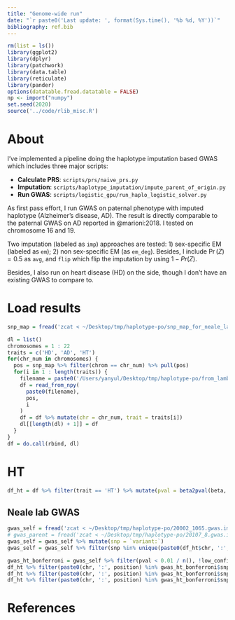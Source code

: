 ```yaml
---
title: "Genome-wide run"
date: "`r paste0('Last update: ', format(Sys.time(), '%b %d, %Y'))`"    
bibliography: ref.bib
---
```



```r
rm(list = ls())
library(ggplot2)
library(dplyr)
library(patchwork)
library(data.table)
library(reticulate)
library(pander)
options(datatable.fread.datatable = FALSE)
np <- import("numpy")
set.seed(2020)
source('../code/rlib_misc.R')
```

# About

I've implemented a pipeline doing the haplotype imputation based GWAS which includes three major scripts:

* **Calculate PRS**: `scripts/prs/naive_prs.py`
* **Imputation**: `scripts/haplotype_imputation/impute_parent_of_origin.py`
* **Run GWAS**: `scripts/logistic_gpu/run_haplo_logistic_solver.py`

As first pass effort, I run GWAS on paternal phenotype with imputed haplotype (Alzheimer's disease, AD).
The result is directly comparable to the paternal GWAS  on AD reported in @marioni:2018.
I tested on chromosome 16 and 19.

Two imputation (labeled as `imp`) approaches are tested: 1) sex-specific EM (labeled as `em`); 2) non sex-specific EM (as `em_deg`). Besides, I include $\Pr(Z) = 0.5$ as `avg`, and `flip` which flip the imputation by using $1 - Pr(Z)$.

Besides, I also run on heart disease (HD) on the side, though I don't have an existing GWAS to compare to.

# Load results


```r
snp_map = fread('zcat < ~/Desktop/tmp/haplotype-po/snp_map_for_neale_lab_gwas.with_sign.tsv.gz', header = TRUE, sep = '\t')

dl = list()
chromosomes = 1 : 22
traits = c('HD', 'AD', 'HT')
for(chr_num in chromosomes) {
  pos = snp_map %>% filter(chrom == chr_num) %>% pull(pos)
  for(i in 1 : length(traits)) {
    filename = paste0('/Users/yanyul/Desktop/tmp/haplotype-po/from_lambda/gwas/chr', chr_num, '.npy')
    df = read_from_npy(
      paste0(filename),
      pos, 
      i
    )
    df = df %>% mutate(chr = chr_num, trait = traits[i])
    dl[[length(dl) + 1]] = df
  }
}
df = do.call(rbind, dl)
```



# HT

```r
df_ht = df %>% filter(trait == 'HT') %>% mutate(pval = beta2pval(beta, se))
```

## Neale lab GWAS

```r
gwas_self = fread('zcat < ~/Desktop/tmp/haplotype-po/20002_1065.gwas.imputed_v3.both_sexes.tsv.bgz|awk \'{split($1,a,":"); print $0"\t"a[1]":"a[2]}\'', header = T, sep = '\t', data.table = F)
# gwas_parent = fread('zcat < ~/Desktop/tmp/haplotype-po/20107_8.gwas.imputed_v3.both_sexes.tsv.bgz | grep "^16:\\|^19:"', header = F, sep = '\t', data.table = F)
gwas_self = gwas_self %>% mutate(snp = `variant:`)
gwas_self = gwas_self %>% filter(snp %in% unique(paste0(df_ht$chr, ':', df_ht$position)))

gwas_ht_bonferroni = gwas_self %>% filter(pval < 0.01 / n(), !low_confidence_variant)
df_ht %>% filter(paste0(chr, ':', position) %in% gwas_ht_bonferroni$snp) %>% reshape2::dcast(position + chr ~ impute, value.var = 'pval') %>% ggplot() + geom_point(aes(x = -log(avg), y = -log(flip), color = 'flip'), alpha = .3) + geom_point(aes(x = -log(avg), y = -log(imp), color = 'imp'), alpha = .3) + geom_abline(slope = 1, intercept = 0) + coord_equal() #+ facet_wrap(~chr)
df_ht %>% filter(paste0(chr, ':', position) %in% gwas_ht_bonferroni$snp) %>% reshape2::dcast(position + chr ~ impute, value.var = 'pval') %>% ggplot() + geom_point(aes(x = -log(flip), y = -log(imp))) + geom_density2d(aes(x = -log(flip), y = -log(imp))) + geom_abline(slope = 1, intercept = 0, color = 'gray') + coord_equal() #+ facet_wrap(~chr)
df_ht %>% filter(paste0(chr, ':', position) %in% gwas_ht_bonferroni$snp) %>% reshape2::dcast(position + chr ~ impute, value.var = 'pval') %>% ggplot() + geom_point(aes(x = -log(avg), y = -log(imp))) + geom_density2d(aes(x = -log(avg), y = -log(imp))) + geom_abline(slope = 1, intercept = 0, color = 'gray') + coord_equal() #+ facet_wrap(~chr)
```

<!-- # AD -->

<!-- ## QQ-plot -->

<!-- ```{r adqq} -->
<!-- df_ad = df %>% filter(trait == 'AD') %>% mutate(pval = beta2pval(beta, se)) %>% group_by(impute) %>% mutate(pexp = rank(pval) / (n() + 1)) %>% ungroup() -->
<!-- df_ad %>% ggplot() + geom_point(aes(x = -log(pexp), y = -log(pval), color = impute)) -->
<!-- ``` -->


# References
